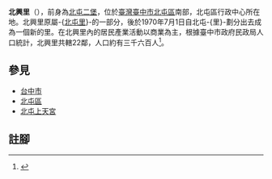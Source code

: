 {{expand|time=2011-04-11T14:37:59+00:00}}
{{ROC Village or Li Info|
City/CountyName=臺中市|
DivName=北屯區|
Village/LiName=北興|
Village/Li=里|
OldName =|
Longitude =|
Latitude =|
AreaTotal =0.440|
HouseholdTotal=1434|
PopTotal =3667|
YearMonth=2020年6月|
Male =1755|
Female =1912|
Sub =22|
| MapLocation = 北興里在北屯區的位置.png

|Head = 陳長勳|
Address =台中市北屯區一二四號| 

Website =|
Neighbors =|
Tel = |
DataSource =
}}
'''北興里'''（{{lang-nan-tw|Pak-heng-lí}}），前身為[[北屯二堡|北屯二堡]]，位於[[臺灣|臺灣]][[臺中市|臺中市]][[北屯區|北屯區]]南部，北屯區行政中心所在地。北興里原屬-{[[北屯里|北屯里]]}-的一部分，後於1970年7月1日自北屯-{里}-劃分出去成為一個新的里。在北興里內的居民產業活動以商業為主，根據臺中市政府民政局人口統計，北興里共轄22鄰，人口約有三千六百人<ref name="民政局">{{Cite web |url=https://demographics.taichung.gov.tw/Demographic/Web/Demographic_8.aspx|title=臺中市人口統計管理平台-北屯區人口統計 |publisher=臺中市政府民政局|access-date=2021-04-03 |language=zh-tw |archive-date=2020-11-11 |archive-url=https://web.archive.org/web/20201111103959/https://demographics.taichung.gov.tw/Demographic/WebPage/TCCReport01.html?s=10683756 |dead-url=no }}</ref>。

== 參見 ==
*[[台中市|台中市]]
*[[北屯區|北屯區]]
*[[北屯上天宮|北屯上天宮]]

== 註腳 ==
{{Reflist}}

{{台中市北屯區}}